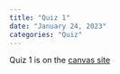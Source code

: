 ```yaml
---
title: "Quiz 1"
date: "January 24, 2023"
categories: "Quiz"
---
```


Quiz 1 is on the [canvas site](https://sdsu.instructure.com/courses/116162/quizzes/236076)

